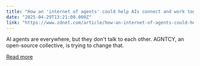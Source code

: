 ```yaml
---
title: "How an 'internet of agents' could help AIs connect and work together"
date: "2025-04-29T13:21:00.000Z"
link: "https://www.zdnet.com/article/how-an-internet-of-agents-could-help-ais-connect-and-work-together/"
---
```


AI agents are everywhere, but they don't talk to each other. AGNTCY, an open-source collective, is trying to change that.

[Read more](https://www.zdnet.com/article/how-an-internet-of-agents-could-help-ais-connect-and-work-together/)
